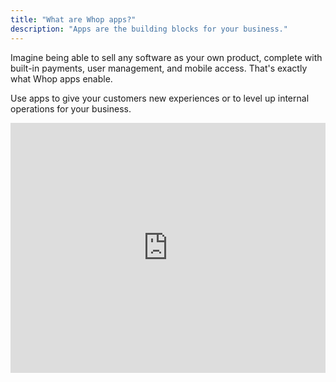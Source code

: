 ```yaml
---
title: "What are Whop apps?"
description: "Apps are the building blocks for your business."
---
```


Imagine being able to sell any software as your own product, complete with built-in payments, user management, and mobile access. That's exactly what Whop apps enable.

Use apps to give your customers new experiences or to level up internal operations for your business.

<iframe   className="w-full aspect-video rounded-xl"
 width="100%" height="400" src="https://www.youtube.com/embed/9gZS9SQn_B0?si=0BPZ1dlKqUnJBVhV&modestbranding=1&rel=0" title="YouTube video player" frameborder="0" allow="accelerometer; autoplay; clipboard-write; encrypted-media; gyroscope; picture-in-picture; web-share" referrerpolicy="strict-origin-when-cross-origin " allowfullscreen  />


## What types of apps are there?

Whop apps fall into two broad themes:

- **Community-focused apps** – Chat, courses, live events, forums, and other social experiences that keep members engaged. See the full list in [Apps for communities](/apps/docs/whop-apps/apps-for-communities).
- **Business-focused apps** – Market data feeds, SaaS tools, and utilities that open new revenue streams or streamline operations. Explore examples in [Apps for businesses](/apps/docs/whop-apps/apps-for-businesses).

## Build your own app

If you can’t find the exact experience you need, build it.

Use our SDK at [dev.whop.com](https://dev.whop.com) to spin up a custom app in minutes, or partner with a developer and leverage our UI kit at [storybook.whop.com](https://storybook.whop.com).

<CardGroup cols={1}>
  <Card title="Start building your Whop app" icon="block-brick" href="/apps/introduction">
    Complete guide to authentication, payments, and UI components.
  </Card>
</CardGroup>